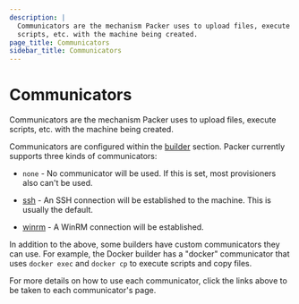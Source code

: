 ```yaml
---
description: |
  Communicators are the mechanism Packer uses to upload files, execute
  scripts, etc. with the machine being created.
page_title: Communicators
sidebar_title: Communicators
---
```


# Communicators

Communicators are the mechanism Packer uses to upload files, execute scripts,
etc. with the machine being created.

Communicators are configured within the
[builder](/docs/templates/builders) section. Packer currently supports
three kinds of communicators:

- `none` - No communicator will be used. If this is set, most provisioners
  also can't be used.

- [ssh](/docs/communicators/ssh) - An SSH connection will be established to the machine. This is
  usually the default.

- [winrm](/docs/communicators/winrm) - A WinRM connection will be established.

In addition to the above, some builders have custom communicators they can use.
For example, the Docker builder has a "docker" communicator that uses
`docker exec` and `docker cp` to execute scripts and copy files.

For more details on how to use each communicator, click the links above to be
taken to each communicator's page.
